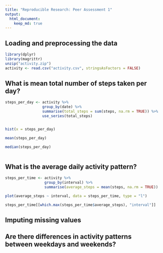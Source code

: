 ```yaml
---
title: "Reproducible Research: Peer Assessment 1"
output: 
  html_document:
    keep_md: true
---
```



## Loading and preprocessing the data
```r
library(dplyr)
library(magrittr)
unzip("activity.zip")
activity <- read.csv("activity.csv", stringsAsFactors = FALSE)
```



## What is mean total number of steps taken per day?


```r
steps_per_day <- activity %>% 
                 group_by(date) %>%
                 summarise(total_steps = sum(steps, na.rm = TRUE)) %>%
                 use_series(total_steps)


hist(x = steps_per_day)

mean(steps_per_day)

median(steps_per_day)
                 
```


## What is the average daily activity pattern?


```r
steps_per_time <- activity %>%
                  group_by(interval) %>%
                  summarise(average_steps = mean(steps, na.rm = TRUE))

plot(average_steps ~ interval, data = steps_per_time, type = "l")

steps_per_time[[which.max(steps_per_time$average_steps), "interval"]]

```

## Imputing missing values



## Are there differences in activity patterns between weekdays and weekends?

